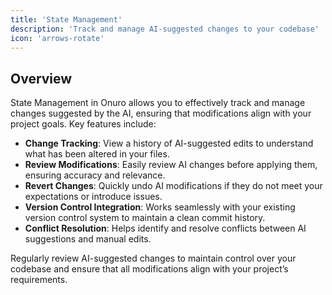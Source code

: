 ```yaml
---
title: 'State Management'
description: 'Track and manage AI-suggested changes to your codebase'
icon: 'arrows-rotate'
---
```


## Overview

State Management in Onuro allows you to effectively track and manage changes suggested by the AI, ensuring that modifications align with your project goals. Key features include:

- **Change Tracking**: View a history of AI-suggested edits to understand what has been altered in your files.
- **Review Modifications**: Easily review AI changes before applying them, ensuring accuracy and relevance.
- **Revert Changes**: Quickly undo AI modifications if they do not meet your expectations or introduce issues.
- **Version Control Integration**: Works seamlessly with your existing version control system to maintain a clean commit history.
- **Conflict Resolution**: Helps identify and resolve conflicts between AI suggestions and manual edits.

<Tip>
Regularly review AI-suggested changes to maintain control over your codebase and ensure that all modifications align with your project’s requirements.
</Tip>